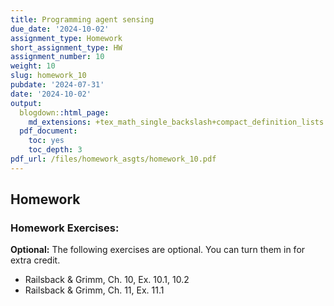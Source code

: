 ```yaml
---
title: Programming agent sensing
due_date: '2024-10-02'
assignment_type: Homework
short_assignment_type: HW
assignment_number: 10
weight: 10
slug: homework_10
pubdate: '2024-07-31'
date: '2024-10-02'
output:
  blogdown::html_page:
    md_extensions: +tex_math_single_backslash+compact_definition_lists
  pdf_document:
    toc: yes
    toc_depth: 3
pdf_url: /files/homework_asgts/homework_10.pdf
---
```

## Homework

### Homework Exercises:



**Optional:** The following exercises are optional. You can turn them in for extra credit.

* Railsback & Grimm, Ch. 10, Ex. 10.1, 10.2
* Railsback & Grimm, Ch. 11, Ex. 11.1

